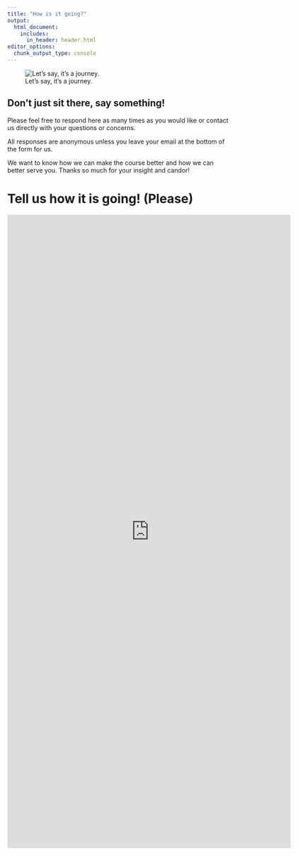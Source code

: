 ```yaml
---
title: "How is it going?"
output:
  html_document:
    includes:
      in_header: header.html
editor_options: 
  chunk_output_type: console
---
```


<div class = "row">
<div class = "col-md-6">

![Let's say, it's a journey.](images/IRProgrammer.png)

</div>
<div class = "col-md-6">

## Don't just sit there, say something!

Please feel free to respond here as many times as you would like or contact us directly with your questions or concerns. 

All responses are anonymous unless you leave your email at the bottom of the form for us. 

We want to know how we can make the course better and how we can better serve you. Thanks so much for your insight and candor! 


</div>
</div>


# Tell us how it is going! (Please)

<iframe src="https://docs.google.com/forms/d/e/1FAIpQLSer4I8QeleDCvHofBd_QJfnfchpby69oe_h6EE5-FA5T-Gbyg/viewform?embedded=true" width="640" height="1433" frameborder="0" marginheight="0" marginwidth="0">Loading…</iframe>
